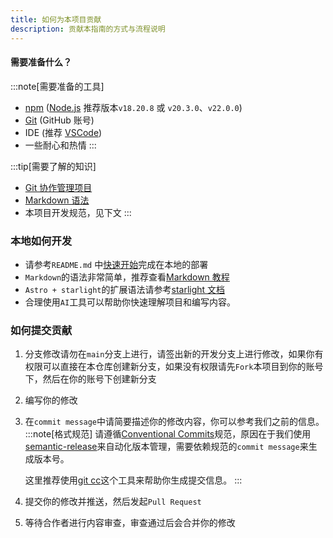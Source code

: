 ```yaml
---
title: 如何为本项目贡献
description: 贡献本指南的方式与流程说明
---
```


#### 需要准备什么？

:::note[需要准备的工具]
- [npm](https://www.npmjs.com/) ([Node.js](https://nodejs.org/) 推荐版本`v18.20.8` 或 `v20.3.0`、`v22.0.0`)
- [Git](https://www.runoob.com/git/git-install-setup.html) (GitHub 账号)
- IDE (推荐 [VSCode](https://code.visualstudio.com/))
- 一些耐心和热情
:::

:::tip[需要了解的知识]
- [Git 协作管理项目](https://www.runoob.com/git/git-workflow.html)
- [Markdown 语法](https://markdown.com.cn/)
- 本项目开发规范，见下文
:::

### 本地如何开发
- 请参考`README.md` 中[快速开始](https://github.com/NJUPT-NAVI/NJUPT-Survival-Guide#%E5%BF%AB%E9%80%9F%E5%BC%80%E5%A7%8B%E5%BC%80%E5%8F%91)完成在本地的部署
- `Markdown`的语法非常简单，推荐查看[Markdown 教程](https://markdown.com.cn/)
- `Astro + starlight`的扩展语法请参考[starlight 文档](https://starlight.astro.build/zh-cn/guides/authoring-content/)
- 合理使用`AI`工具可以帮助你快速理解项目和编写内容。

### 如何提交贡献
1. 分支修改请勿在`main`分支上进行，请签出新的开发分支上进行修改，如果你有权限可以直接在本仓库创建新分支，如果没有权限请先`Fork`本项目到你的账号下，然后在你的账号下创建新分支
2. 编写你的修改
3. 在`commit message`中请简要描述你的修改内容，你可以参考我们之前的信息。
    :::note[格式规范]
    请遵循[Conventional Commits](https://www.conventionalcommits.org/en/v1.0.0/)规范，原因在于我们使用[semantic-release](https://github.com/semantic-release/semantic-release)来自动化版本管理，需要依赖规范的`commit message`来生成版本号。

    这里推荐使用[git cc](https://github.com/SKalt/git-cc)这个工具来帮助你生成提交信息。
    :::
4. 提交你的修改并推送，然后发起`Pull Request`
5. 等待合作者进行内容审查，审查通过后会合并你的修改